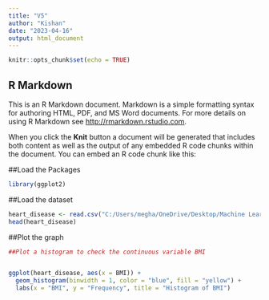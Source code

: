 ---
title: "V5"
author: "Kishan"
date: "2023-04-16"
output: html_document
---

```{r setup, include=FALSE}
knitr::opts_chunk$set(echo = TRUE)
```

## R Markdown

This is an R Markdown document. Markdown is a simple formatting syntax for authoring HTML, PDF, and MS Word documents. For more details on using R Markdown see <http://rmarkdown.rstudio.com>.

When you click the **Knit** button a document will be generated that includes both content as well as the output of any embedded R code chunks within the document. You can embed an R code chunk like this:

##Load the Packages

```{r}
library(ggplot2)
```

##Load the dataset

```{r}
heart_disease <- read.csv("C:/Users/megha/OneDrive/Desktop/Machine Learning Project/heart_disease_data_v2.csv")
head(heart_disease)
```


##Plot the graph

```{r}
##Plot a histogram to check the continuous variable BMI


ggplot(heart_disease, aes(x = BMI)) +
  geom_histogram(binwidth = 1, color = "blue", fill = "yellow") +
  labs(x = "BMI", y = "Frequency", title = "Histogram of BMI")
```


